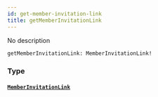 ```yaml
---
id: get-member-invitation-link
title: getMemberInvitationLink
---
```


No description

```graphql
getMemberInvitationLink: MemberInvitationLink!

```

### Type

#### [`MemberInvitationLink`](/docs/graphql/objects/member-invitation-link)
